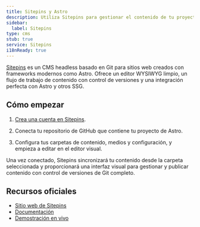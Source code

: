 ```yaml
---
title: Sitepins y Astro
description: Utiliza Sitepins para gestionar el contenido de tu proyecto de Astro con un CMS visual basado en Git.
sidebar:
  label: Sitepins
type: cms
stub: true
service: Sitepins
i18nReady: true
---
```


[Sitepins](https://sitepins.com) es un CMS headless basado en Git para sitios web creados con frameworks modernos como Astro. Ofrece un editor WYSIWYG limpio, un flujo de trabajo de contenido con control de versiones y una integración perfecta con Astro y otros SSG.

## Cómo empezar

1. [Crea una cuenta en Sitepins](https://app.sitepins.com/register).

2. Conecta tu repositorio de GitHub que contiene tu proyecto de Astro.

3. Configura tus carpetas de contenido, medios y configuración, y empieza a editar en el editor visual.

Una vez conectado, Sitepins sincronizará tu contenido desde la carpeta seleccionada y proporcionará una interfaz visual para gestionar y publicar contenido con control de versiones de Git completo.

## Recursos oficiales

- [Sitio web de Sitepins](https://sitepins.com)
- [Documentación](https://docs.sitepins.com)
- [Demostración en vivo](https://demo.sitepins.com)
